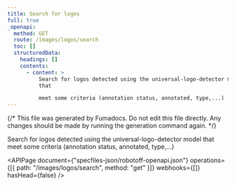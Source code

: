 ```yaml
---
title: Search for logos
full: true
_openapi:
  method: GET
  route: /images/logos/search
  toc: []
  structuredData:
    headings: []
    contents:
      - content: >
          Search for logos detected using the universal-logo-detector model
          that 

          meet some criteria (annotation status, annotated, type,...)
---
```


{/* This file was generated by Fumadocs. Do not edit this file directly. Any changes should be made by running the generation command again. */}

Search for logos detected using the universal-logo-detector model that
meet some criteria (annotation status, annotated, type,...)

<APIPage
  document={"specfiles-json/robotoff-openapi.json"}
  operations={[{ path: "/images/logos/search", method: "get" }]}
  webhooks={[]}
  hasHead={false}
/>
